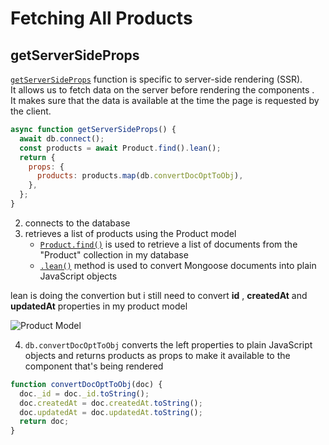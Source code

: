 # Fetching All Products

## getServerSideProps

[`getServerSideProps`](https://nextjs.org/docs/pages/building-your-application/data-fetching/get-server-side-props) function is specific to server-side rendering (SSR).\
It allows us to fetch data on the server before rendering the components .\
It makes sure that the data is available at the time the page is requested by the client.

```js showLineNumbers filename="API.js "
async function getServerSideProps() {
  await db.connect();
  const products = await Product.find().lean();
  return {
    props: {
      products: products.map(db.convertDocOptToObj),
    },
  };
}
```

2. connects to the database
3. retrieves a list of products using the Product model
   - [`Product.find()`](https://mongoosejs.com/docs/queries.html) is used to retrieve a list of documents from the "Product" collection in my database
   - [`.lean()`](https://mongoosejs.com/docs/tutorials/lean.html) method is used to convert Mongoose documents into plain JavaScript objects

lean is doing the convertion but i still need to convert **<strong>id</strong>** , **<strong>createdAt</strong>** and **<strong> updatedAt</strong>** properties in my product model

![Product Model](/../public/images/ProductModel.png)

4. `db.convertDocOptToObj` converts the left properties to plain JavaScript objects and returns products as props to make it available to the component that's being rendered

```js showLineNumbers filename="db.js "
function convertDocOptToObj(doc) {
  doc._id = doc._id.toString();
  doc.createdAt = doc.createdAt.toString();
  doc.updatedAt = doc.updatedAt.toString();
  return doc;
}
```
